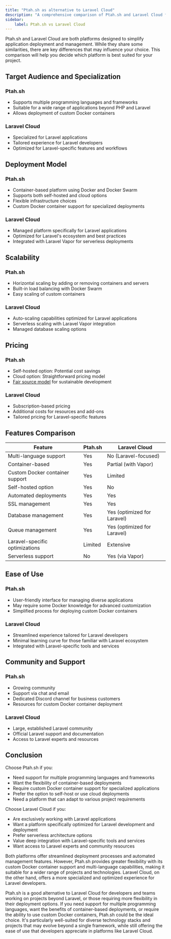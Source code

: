 ```yaml
---
title: "Ptah.sh as alternative to Laravel Cloud"
description: "A comprehensive comparison of Ptah.sh and Laravel Cloud for application deployment and management."
sidebar:
    label: Ptah.sh vs Laravel Cloud
---
```


Ptah.sh and Laravel Cloud are both platforms designed to simplify application deployment and management. While they share some similarities, there are key differences that may influence your choice. This comparison will help you decide which platform is best suited for your project.

## Target Audience and Specialization

### Ptah.sh
- Supports multiple programming languages and frameworks
- Suitable for a wide range of applications beyond PHP and Laravel
- Allows deployment of custom Docker containers

### Laravel Cloud
- Specialized for Laravel applications
- Tailored experience for Laravel developers
- Optimized for Laravel-specific features and workflows

## Deployment Model

### Ptah.sh
- Container-based platform using Docker and Docker Swarm
- Supports both self-hosted and cloud options
- Flexible infrastructure choices
- Custom Docker container support for specialized deployments

### Laravel Cloud
- Managed platform specifically for Laravel applications
- Optimized for Laravel's ecosystem and best practices
- Integrated with Laravel Vapor for serverless deployments

## Scalability

### Ptah.sh
- Horizontal scaling by adding or removing containers and servers
- Built-in load balancing with Docker Swarm
- Easy scaling of custom containers

### Laravel Cloud
- Auto-scaling capabilities optimized for Laravel applications
- Serverless scaling with Laravel Vapor integration
- Managed database scaling options

## Pricing

### Ptah.sh
- Self-hosted option: Potential cost savings
- Cloud option: Straightforward pricing model
- [Fair source model](/blog/2024-08-09-we-use-fair-source/) for sustainable development

### Laravel Cloud
- Subscription-based pricing
- Additional costs for resources and add-ons
- Tailored pricing for Laravel-specific features

## Features Comparison

| Feature | Ptah.sh | Laravel Cloud |
|---------|---------|---------------|
| Multi-language support | Yes | No (Laravel-focused) |
| Container-based | Yes | Partial (with Vapor) |
| Custom Docker container support | Yes | Limited |
| Self-hosted option | Yes | No |
| Automated deployments | Yes | Yes |
| SSL management | Yes | Yes |
| Database management | Yes | Yes (optimized for Laravel) |
| Queue management | Yes | Yes (optimized for Laravel) |
| Laravel-specific optimizations | Limited | Extensive |
| Serverless support | No | Yes (via Vapor) |

## Ease of Use

### Ptah.sh
- User-friendly interface for managing diverse applications
- May require some Docker knowledge for advanced customization
- Simplified process for deploying custom Docker containers

### Laravel Cloud
- Streamlined experience tailored for Laravel developers
- Minimal learning curve for those familiar with Laravel ecosystem
- Integrated with Laravel-specific tools and services

## Community and Support

### Ptah.sh
- Growing community
- Support via chat and email
- Dedicated Discord channel for business customers
- Resources for custom Docker container deployment

### Laravel Cloud
- Large, established Laravel community
- Official Laravel support and documentation
- Access to Laravel experts and resources

## Conclusion

Choose Ptah.sh if you:
- Need support for multiple programming languages and frameworks
- Want the flexibility of container-based deployments
- Require custom Docker container support for specialized applications
- Prefer the option to self-host or use cloud deployments
- Need a platform that can adapt to various project requirements

Choose Laravel Cloud if you:
- Are exclusively working with Laravel applications
- Want a platform specifically optimized for Laravel development and deployment
- Prefer serverless architecture options
- Value deep integration with Laravel-specific tools and services
- Want access to Laravel experts and community resources

Both platforms offer streamlined deployment processes and automated management features. However, Ptah.sh provides greater flexibility with its custom Docker container support and multi-language capabilities, making it suitable for a wider range of projects and technologies. Laravel Cloud, on the other hand, offers a more specialized and optimized experience for Laravel developers.

Ptah.sh is a good alternative to Laravel Cloud for developers and teams working on projects beyond Laravel, or those requiring more flexibility in their deployment options. If you need support for multiple programming languages, want the benefits of container-based deployments, or require the ability to use custom Docker containers, Ptah.sh could be the ideal choice. It's particularly well-suited for diverse technology stacks and projects that may evolve beyond a single framework, while still offering the ease of use that developers appreciate in platforms like Laravel Cloud.

<DocsCTA />
